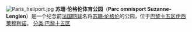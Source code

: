 {{unreferenced|time=2010-08-26T09:44:40+00:00}}
[[File:Paris_heliport.jpg|thumb]]
'''苏珊·伦格伦体育公园'''（'''Parc omnisport Suzanne-Lenglen'''）是一个纪念前[[法国|法国]][[网球|网球]]名将[[苏珊·伦格伦|苏珊·伦格伦]]的公园，位于[[巴黎十五区|巴黎十五区]][[伊西莱穆利诺|伊西莱穆利诺]]。
[[分类:巴黎十五区|分类:巴黎十五区]]